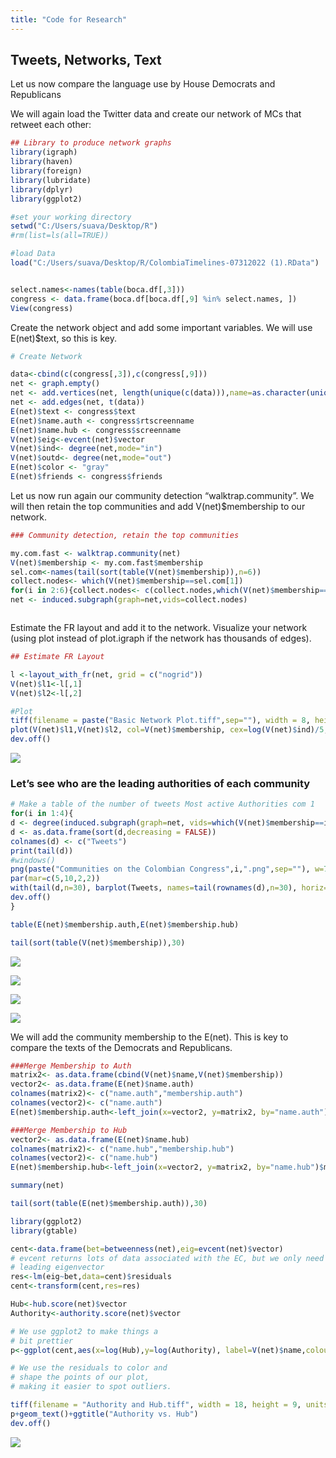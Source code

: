 ```yaml
---
title: "Code for Research"
---
```


## Tweets, Networks, Text

Let us now compare the language use by House Democrats and Republicans

We will again load the Twitter data and create our network of MCs that retweet each other:

```r

## Library to produce network graphs
library(igraph) 
library(haven)
library(foreign)
library(lubridate)
library(dplyr)
library(ggplot2)

#set your working directory
setwd("C:/Users/suava/Desktop/R")
#rm(list=ls(all=TRUE))

#load Data
load("C:/Users/suava/Desktop/R/ColombiaTimelines-07312022 (1).RData") 


select.names<-names(table(boca.df[,3]))
congress <- data.frame(boca.df[boca.df[,9] %in% select.names, ])
View(congress)

```

Create the network object and add some important variables. We will use E(net)\$text, so this is key.

```r

# Create Network

data<-cbind(c(congress[,3]),c(congress[,9]))
net <- graph.empty()
net <- add.vertices(net, length(unique(c(data))),name=as.character(unique(c(data))))
net <- add.edges(net, t(data))
E(net)$text <- congress$text
E(net)$name.auth <- congress$rtscreenname
E(net)$name.hub <- congress$screenname
V(net)$eig<-evcent(net)$vector
V(net)$ind<- degree(net,mode="in")
V(net)$outd<- degree(net,mode="out")
E(net)$color <- "gray"
E(net)$friends <- congress$friends

```

Let us now run again our community detection "walktrap.community". We will then retain the top communities and add V(net)\$membership to our network.

```r

### Community detection, retain the top communities

my.com.fast <- walktrap.community(net)
V(net)$membership <- my.com.fast$membership
sel.com<-names(tail(sort(table(V(net)$membership)),n=6)) 
collect.nodes<- which(V(net)$membership==sel.com[1])
for(i in 2:6){collect.nodes<- c(collect.nodes,which(V(net)$membership==sel.com[i]))}
net <- induced.subgraph(graph=net,vids=collect.nodes)



```

Estimate the FR layout and add it to the network. Visualize your network (using plot instead of plot.igraph if the network has thousands of edges).

```r
## Estimate FR Layout

l <-layout_with_fr(net, grid = c("nogrid")) 
V(net)$l1<-l[,1]
V(net)$l2<-l[,2]

#Plot 
tiff(filename = paste("Basic Network Plot.tiff",sep=""), width = 8, height = 8, units = "in", pointsize = 8, compression = c("lzw"),  bg = "white", res = 300)
plot(V(net)$l1,V(net)$l2, col=V(net)$membership, cex=log(V(net)$ind)/5, pch=16, xlab="", ylab="", yaxt='n', xaxt='n')
dev.off()


```

![](Basic%20Network%20Plot.png)

### Let's see who are the leading authorities of each community

```r


# Make a table of the number of tweets Most active Authorities com 1
for(i in 1:4){
d <- degree(induced.subgraph(graph=net, vids=which(V(net)$membership==i)), mode="in")
d <- as.data.frame(sort(d,decreasing = FALSE))
colnames(d) <- c("Tweets")
print(tail(d))
#windows()
png(paste("Communities on the Colombian Congress",i,".png",sep=""), w=700, h=1000)
par(mar=c(5,10,2,2))
with(tail(d,n=30), barplot(Tweets, names=tail(rownames(d),n=30), horiz=T, las=1, main=paste("Colombian Congress - Net ", i, sep=""), col=i))
dev.off()
}

table(E(net)$membership.auth,E(net)$membership.hub)

tail(sort(table(V(net)$membership)),30)

```

![](Communities%20on%20the%20Colombian%20Congress1.png)

![](Communities%20on%20the%20Colombian%20Congress2.png)

![](Communities%20on%20the%20Colombian%20Congress3.png)

![](Communities%20on%20the%20Colombian%20Congress4.png)

We will add the community membership to the E(net). This is key to compare the texts of the Democrats and Republicans.

```r

###Merge Membership to Auth
matrix2<- as.data.frame(cbind(V(net)$name,V(net)$membership))
vector2<- as.data.frame(E(net)$name.auth)
colnames(matrix2)<- c("name.auth","membership.auth")
colnames(vector2)<- c("name.auth")
E(net)$membership.auth<-left_join(x=vector2, y=matrix2, by="name.auth")$membership.auth

###Merge Membership to Hub
vector2<- as.data.frame(E(net)$name.hub)
colnames(matrix2)<- c("name.hub","membership.hub")
colnames(vector2)<- c("name.hub")
E(net)$membership.hub<-left_join(x=vector2, y=matrix2, by="name.hub")$membership.hub

summary(net)

tail(sort(table(E(net)$membership.auth)),30)
```

```r

library(ggplot2)
library(gtable)

cent<-data.frame(bet=betweenness(net),eig=evcent(net)$vector)
# evcent returns lots of data associated with the EC, but we only need the
# leading eigenvector
res<-lm(eig~bet,data=cent)$residuals
cent<-transform(cent,res=res)

Hub<-hub.score(net)$vector
Authority<-authority.score(net)$vector

# We use ggplot2 to make things a
# bit prettier
p<-ggplot(cent,aes(x=log(Hub),y=log(Authority), label=V(net)$name,colour=Hub, size=Authority))+xlab("Hub-Who You Follow")+ylab("Authority-Who Follows You")

# We use the residuals to color and
# shape the points of our plot,
# making it easier to spot outliers.

tiff(filename = "Authority and Hub.tiff", width = 18, height = 9, units = "in", pointsize = 12, compression = c("lzw"), bg = "white", res = 300)
p+geom_text()+ggtitle("Authority vs. Hub")
dev.off()
```

![](Authority%20and%20Hub.png)
